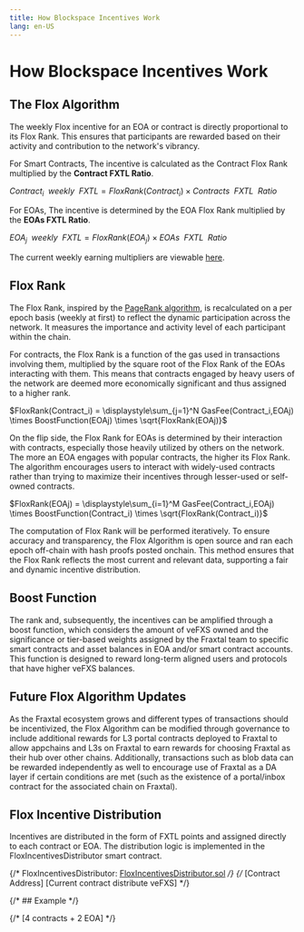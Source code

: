 ```yaml
---
title: How Blockspace Incentives Work
lang: en-US
---
```


# How Blockspace Incentives Work

## The Flox Algorithm

The weekly Flox incentive for an EOA or contract is directly proportional to its Flox Rank. This ensures that participants are rewarded based on their activity and contribution to the network's vibrancy.

For Smart Contracts, The incentive is calculated as the Contract Flox Rank multiplied by the **Contract FXTL Ratio**.

$Contract_i \enspace weekly \enspace FXTL =FloxRank(Contract_i) \times Contracts \enspace FXTL \enspace Ratio$

For EOAs, The incentive is determined by the EOA Flox Rank multiplied by the **EOAs FXTL Ratio**.

$EOA_j \enspace weekly \enspace FXTL =FloxRank(EOA_j) \times EOAs \enspace FXTL \enspace Ratio$

The current weekly earning multipliers are viewable [here](https://frax.com/points).

## Flox Rank

The Flox Rank, inspired by the [PageRank algorithm](https://en.wikipedia.org/wiki/PageRank), is recalculated on a per epoch basis (weekly at first) to reflect the dynamic participation across the network. It measures the importance and activity level of each participant within the chain.

For contracts, the Flox Rank is a function of the gas used in transactions involving them, multiplied by the square root of the Flox Rank of the EOAs interacting with them. This means that contracts engaged by heavy users of the network are deemed more economically significant and thus assigned to a higher rank.

$FloxRank(Contract_i) = \displaystyle\sum_{j=1}^N GasFee(Contract_i,EOAj) \times BoostFunction(EOAj) \times \sqrt{FloxRank(EOAj)}$

On the flip side, the Flox Rank for EOAs is determined by their interaction with contracts, especially those heavily utilized by others on the network. The more an EOA engages with popular contracts, the higher its Flox Rank. The algorithm encourages users to interact with widely-used contracts rather than trying to maximize their incentives through lesser-used or self-owned contracts.

$FloxRank(EOAj) = \displaystyle\sum_{i=1}^M GasFee(Contract_i,EOAj) \times BoostFunction(Contract_i) \times \sqrt{FloxRank(Contract_i)}$

The computation of Flox Rank will be performed iteratively. To ensure accuracy and transparency, the Flox Algorithm is open source and ran each epoch off-chain with hash proofs posted onchain. This method ensures that the Flox Rank reflects the most current and relevant data, supporting a fair and dynamic incentive distribution.

## Boost Function

The rank and, subsequently, the incentives can be amplified through a boost function, which considers the amount of veFXS owned and the significance or tier-based weights assigned by the Fraxtal team to specific smart contracts and asset balances in EOA and/or smart contract accounts. This function is designed to reward long-term aligned users and protocols that have higher veFXS balances.

## Future Flox Algorithm Updates

As the Fraxtal ecosystem grows and different types of transactions should be incentivized, the Flox Algorithm can be modified through governance to include additional rewards for L3 portal contracts deployed to Fraxtal to allow appchains and L3s on Fraxtal to earn rewards for choosing Fraxtal as their hub over other chains. Additionally, transactions such as blob data can be rewarded independently as well to encourage use of Fraxtal as a DA layer if certain conditions are met (such as the existence of a portal/inbox contract for the associated chain on Fraxtal).

## Flox Incentive Distribution

Incentives are distributed in the form of FXTL points and assigned directly to each contract or EOA. The distribution logic is implemented in the FloxIncentivesDistributor smart contract.

{/* FloxIncentivesDistributor: [FloxIncentivesDistributor.sol](https://github.com/FraxFinance/dev-fraxchain-contracts/blob/add-flox-points/src/contracts/flox/FloxIncentivesDistributor.sol) */}
{/* [Contract Address] [Current contract distribute veFXS] */}

{/* ## Example */}

{/* [4 contracts + 2 EOA] */}
